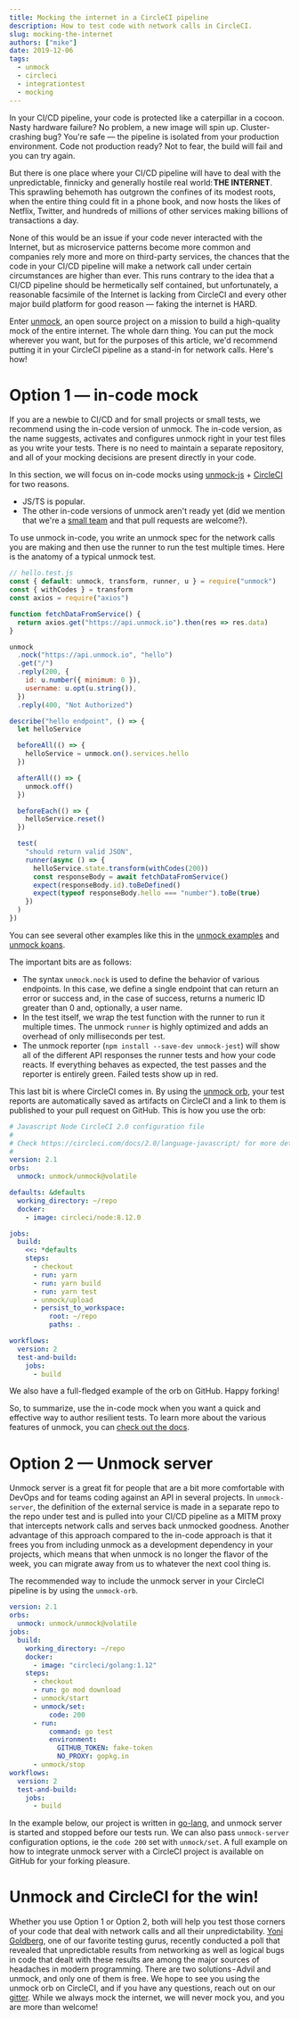```yaml
---
title: Mocking the internet in a CircleCI pipeline
description: How to test code with network calls in CircleCI.
slug: mocking-the-internet
authors: ["mike"]
date: 2019-12-06
tags:
  - unmock
  - circleci
  - integrationtest
  - mocking
---
```


In your CI/CD pipeline, your code is protected like a caterpillar in a cocoon. Nasty hardware failure? No problem, a new image will spin up. Cluster-crashing bug? You're safe — the pipeline is isolated from your production environment. Code not production ready? Not to fear, the build will fail and you can try again.

But there is one place where your CI/CD pipeline will have to deal with the unpredictable, finnicky and generally hostile real world: **THE INTERNET**. This sprawling behemoth has outgrown the confines of its modest roots, when the entire thing could fit in a phone book, and now hosts the likes of Netflix, Twitter, and hundreds of millions of other services making billions of transactions a day.

None of this would be an issue if your code never interacted with the Internet, but as microservice patterns become more common and companies rely more and more on third-party services, the chances that the code in your CI/CD pipeline will make a network call under certain circumstances are higher than ever. This runs contrary to the idea that a CI/CD pipeline should be hermetically self contained, but unfortunately, a reasonable facsimile of the Internet is lacking from CircleCI and every other major build platform for good reason — faking the internet is HARD.

Enter [unmock](https://www.github.com/unmock/unmock-js), an open source project on a mission to build a high-quality mock of the entire internet. The whole darn thing. You can put the mock wherever you want, but for the purposes of this article, we'd recommend putting it in your CircleCI pipeline as a stand-in for network calls. Here's how!

# Option 1 — in-code mock

If you are a newbie to CI/CD and for small projects or small tests, we recommend using the in-code version of unmock. The in-code version, as the name suggests, activates and configures unmock right in your test files as you write your tests. There is no need to maintain a separate repository, and all of your mocking decisions are present directly in your code.

In this section, we will focus on in-code mocks using [unmock-js](https://www.github.com/unmock/unmock-js) + [CircleCI](https://www.circleci.com) for two reasons.

- JS/TS is popular.
- The other in-code versions of unmock aren't ready yet (did we mention that we're a [small team](https://www.github.com/unmock) and that pull requests are welcome?).

To use unmock in-code, you write an unmock spec for the network calls you are making and then use the runner to run the test multiple times. Here is the anatomy of a typical unmock test.

```js
// hello.test.js
const { default: unmock, transform, runner, u } = require("unmock")
const { withCodes } = transform
const axios = require("axios")

function fetchDataFromService() {
  return axios.get("https://api.unmock.io").then(res => res.data)
}

unmock
  .nock("https://api.unmock.io", "hello")
  .get("/")
  .reply(200, {
    id: u.number({ minimum: 0 }),
    username: u.opt(u.string()),
  })
  .reply(400, "Not Authorized")

describe("hello endpoint", () => {
  let helloService

  beforeAll(() => {
    helloService = unmock.on().services.hello
  })

  afterAll(() => {
    unmock.off()
  })

  beforeEach(() => {
    helloService.reset()
  })

  test(
    "should return valid JSON",
    runner(async () => {
      helloService.state.transform(withCodes(200))
      const responseBody = await fetchDataFromService()
      expect(responseBody.id).toBeDefined()
      expect(typeof responseBody.hello === "number").toBe(true)
    })
  )
})
```

You can see several other examples like this in the [unmock examples](https://github.com/unmock/unmock-examples) and [unmock koans](https://github.com/unmock/unmock-ts-koans).

The important bits are as follows:

- The syntax `unmock.nock` is used to define the behavior of various endpoints. In this case, we define a single endpoint that can return an error or success and, in the case of success, returns a numeric ID greater than 0 and, optionally, a user name.
- In the test itself, we wrap the test function with the runner to run it multiple times. The unmock `runner` is highly optimized and adds an overhead of only milliseconds per test.
- The unmock reporter (`npm install --save-dev unmock-jest`) will show all of the different API responses the runner tests and how your code reacts. If everything behaves as expected, the test passes and the reporter is entirely green. Failed tests show up in red.

This last bit is where CircleCI comes in. By using the [unmock orb](https://circleci.com/orbs/registry/orb/unmock/unmock), your test reports are automatically saved as artifacts on CircleCI and a link to them is published to your pull request on GitHub. This is how you use the orb:

```yaml
# Javascript Node CircleCI 2.0 configuration file
#
# Check https://circleci.com/docs/2.0/language-javascript/ for more details
#
version: 2.1
orbs:
  unmock: unmock/unmock@volatile

defaults: &defaults
  working_directory: ~/repo
  docker:
    - image: circleci/node:8.12.0

jobs:
  build:
    <<: *defaults
    steps:
      - checkout
      - run: yarn
      - run: yarn build
      - run: yarn test
      - unmock/upload
      - persist_to_workspace:
          root: ~/repo
          paths: .

workflows:
  version: 2
  test-and-build:
    jobs:
      - build
```

We also have a full-fledged example of the orb on GitHub. Happy forking!

So, to summarize, use the in-code mock when you want a quick and effective way to author resilient tests. To learn more about the various features of unmock, you can [check out the docs](https://www.unmock.io/docs/introduction).

# Option 2 — Unmock server

Unmock server is a great fit for people that are a bit more comfortable with DevOps and for teams coding against an API in several projects. In `unmock-server`, the definition of the external service is made in a separate repo to the repo under test and is pulled into your CI/CD pipeline as a MITM proxy that intercepts network calls and serves back unmocked goodness. Another advantage of this approach compared to the in-code approach is that it frees you from including unmock as a development dependency in your projects, which means that when unmock is no longer the flavor of the week, you can migrate away from us to whatever the next cool thing is.

The recommended way to include the unmock server in your CircleCI pipeline is by using the `unmock-orb`.

```yaml
version: 2.1
orbs:
  unmock: unmock/unmock@volatile
jobs:
  build:
    working_directory: ~/repo
    docker:
      - image: "circleci/golang:1.12"
    steps:
      - checkout
      - run: go mod download
      - unmock/start
      - unmock/set:
          code: 200
      - run:
          command: go test
          environment:
            GITHUB_TOKEN: fake-token
            NO_PROXY: gopkg.in
      - unmock/stop
workflows:
  version: 2
  test-and-build:
    jobs:
      - build
```

In the example below, our project is written in [go-lang](https://github.com/unmock/golang-example), and unmock server is started and stopped before our tests run. We can also pass `unmock-server` configuration options, ie the `code 200` set with `unmock/set`. A full example on how to integrate unmock server with a CircleCI project is available on GitHub for your forking pleasure.

# Unmock and CircleCI for the win!

Whether you use Option 1 or Option 2, both will help you test those corners of your code that deal with network calls and all their unpredictability. [Yoni Goldberg](http://github.com/goldbergyoni), one of our favorite testing gurus, recently conducted a poll that revealed that unpredictable results from networking as well as logical bugs in code that dealt with these results are among the major sources of headaches in modern programming. There are two solutions - Advil and unmock, and only one of them is free. We hope to see you using the unmock orb on CircleCI, and if you have any questions, reach out on our [gitter](https://gitter.im/unmock/community). While we always mock the internet, we will never mock you, and you are more than welcome!
